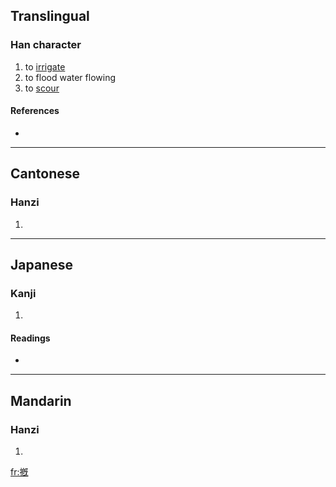 ==Translingual==

===Han character===
{{Han char|rn=64|rad=手|as=11|sn=14|four=5101<sub>1</sub>|canj=手日戈山 (QAIU)}}

# to [[irrigate]]
# to flood water flowing
# to [[scour]]

====References====
* {{Han ref|kx=0450.110|dkj=12597|dj=0800.300|hdz=31947.110|uh=6461|ud=25697|bh=D962|bd=55650}}

----

==Cantonese==

===Hanzi===
{{yue-hanzi|jyut=}}

# {{defn|Cantonese}}

----

==Japanese==

===Kanji===
{{ja-kanji|grade=|rs=手11}}

# {{defn|Japanese}}

====Readings====
* {{ja-readings|on=[[かい]] (kai), [[き]] (ki), [[け]] (ke)|kun=[[あらう]] (arau)}}

----

==Mandarin==

===Hanzi===
{{cmn-hanzi|pin=[[gài]] ([[gai4]]), [[xì]] ([[xi4]])|wg=kai<sup>4</sup>, hsi<sup>4</sup>}}

# {{defn|Mandarin}}

[[fr:摡]]